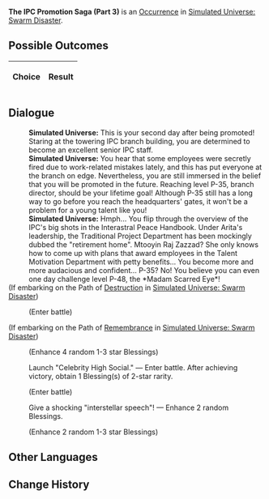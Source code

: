 {{Simulated Universe Event Infobox
|title         = The IPC Promotion Saga (Part 3)
|image         = Random Event Bond.png
|type          =
|domains_su    = 
|domains_ext   = 
|domains_swarm = Occurrence
|domains_gng   = 
|requirements  =
|prev          = {{tx}}
|next          = {{tx}}
|indexRewards  =
|characters    = 
}}
'''The IPC Promotion Saga (Part 3)''' is an [[Simulated Universe/Occurrence|Occurrence]] in [[Simulated Universe: Swarm Disaster]].

==Possible Outcomes==
{| class="article-table"
!Choice
!Result

|}

<!--
==Gameplay Notes==

-->
==Dialogue==
{{Dialogue Start}}
:'''Simulated Universe:''' This is your second day after being promoted! Staring at the towering IPC branch building, you are determined to become an excellent senior IPC staff.
:'''Simulated Universe:''' You hear that some employees were secretly fired due to work-related mistakes lately, and this has put everyone at the branch on edge. Nevertheless, you are still immersed in the belief that you will be promoted in the future. Reaching level P-35, branch director, should be your lifetime goal! Although P-35 still has a long way to go before you reach the headquarters' gates, it won't be a problem for a young talent like you!
:'''Simulated Universe:''' Hmph... You flip through the overview of the IPC's big shots in the Interastral Peace Handbook. Under Arita's leadership, the Traditional Project Department has been mockingly dubbed the "retirement home". Mtooyin Raj Zazzad? She only knows how to come up with plans that award employees in the Talent Motivation Department with petty benefits... You become more and more audacious and confident... P-35? No! You believe you can even one day challenge level P-48, the *Madam Scarred Eye*!
;(If embarking on the Path of [[Simulated Universe/Paths#Destruction|Destruction]] in [[Simulated Universe: Swarm Disaster]])
:{{SU Special Dialogue|Destruction|You are eager to beat the big shots!|Enter special battle. After achieving victory, obtain 1 Blessing(s) of 3-star rarity.}}
:;(Enter battle)
::{{Enemy List|Svarog*1/-25% Max HP}}
;(If embarking on the Path of [[Simulated Universe/Paths#Remembrance|Remembrance]] in [[Simulated Universe: Swarm Disaster]])
:{{SU Special Dialogue|Remembrance|Review the secrets of interstellar success...|Enhance 4 random Blessings.}}
:;(Enhance 4 random 1-3 star Blessings)
:{{DIcon|Star}} Launch "Celebrity High Social." &mdash; Enter battle. After achieving victory, obtain 1 Blessing(s) of 2-star rarity.
:;(Enter battle)
::{{Enemy List|Silvermane Soldier*3/}}
:{{DIcon|Star}} Give a shocking "interstellar speech"! &mdash; Enhance 2 random Blessings.
:;(Enhance 2 random 1-3 star Blessings)
{{Dialogue End}}

==Other Languages==
{{Other Languages
|en    = The IPC Promotion Saga (Part 3)
|zhs   = 星际和平公司「升职记」（其三）
|zht   = 星際和平公司「升職記」（其三）
|ja    = スターピースカンパニー「{{Rubi|昇進記|しょうしんき}}」（3）
|ko    = 스타피스 컴퍼니 「승진기」 (3)
|es    = La saga del ascenso de la Corporación III
|fr    = Saga de la CPI (partie 3)
|ru    = Сага о карьере в КММ III
|th    = "บันทึกการเลื่อนตำแหน่ง" องค์กรสันติภาพแห่งดวงดาว (3)
|vi    = Công Ty Hành Tinh Hòa Bình "Nhật Ký Thăng Chức" 3
|de    = Die IFK-Beförderungsgeschichte (Teil 3)
|id    = Kisah Promosi IPC (3)
|pt    = A Saga de Promoção da CPI (Parte 3)
}}

==Change History==
{{Change History|1.0}}
